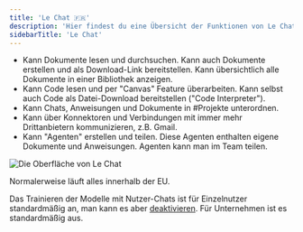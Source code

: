 ```yaml
---
title: 'Le Chat 🇫🇷'
description: 'Hier findest du eine Übersicht der Funktionen von Le Chat, dem wichtigsten KI-Chat aus Europa. Einige Funktionen sind im Pro-Plan enthalten (17,84€). Der Name des Unternehmens aus Paris ist Mistral. "Le Chat" ist doppeldeutig: "Die Katze" und Chat.'
sidebarTitle: 'Le Chat'
---
```


- Kann Dokumente lesen und durchsuchen. Kann auch Dokumente erstellen und als Download-Link bereitstellen. Kann übersichtlich alle Dokumente in einer Bibliothek anzeigen.
- Kann Code lesen und per "Canvas" Feature überarbeiten. Kann selbst auch Code als Datei-Download bereitstellen ("Code Interpreter").
- Kann Chats, Anweisungen und Dokumente in #Projekte unterordnen.
- Kann über Konnektoren und Verbindungen mit immer mehr Drittanbietern kommunizieren, z.B. Gmail.
- Kann "Agenten" erstellen und teilen. Diese Agenten enthalten eigene Dokumente und Anweisungen. Agenten kann man im Team teilen.

![Die Oberfläche von Le Chat](screenshot1.png)

Normalerweise läuft alles innerhalb der EU.

Das Trainieren der Modelle mit Nutzer-Chats ist für Einzelnutzer standardmäßig an, man kann es aber [deaktivieren](https://help.mistral.ai/en/articles/347614-can-i-opt-out-of-my-input-or-output-data-being-used-for-training). Für Unternehmen ist es standardmäßig aus.